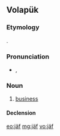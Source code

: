==Volapük==

===Etymology===
{{borrowing|de|Geschäft||business|lang=vo}}.

===Pronunciation===
* {{IPA|/ʃɛf/|lang=vo}}, {{X-SAMPA|/SEf/}}

===Noun===
{{vo-noun}}

# [[business]]

====Declension====
{{vo-decl-noun}}

[[eo:jäf]]
[[mg:jäf]]
[[vo:jäf]]